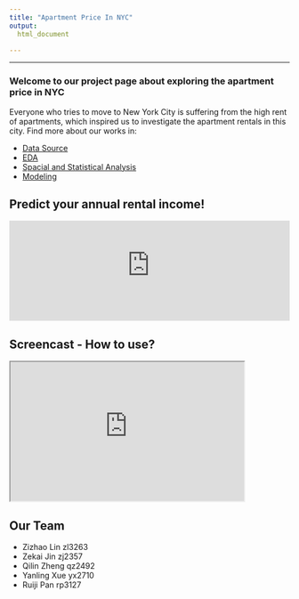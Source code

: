 ```yaml
---
title: "Apartment Price In NYC"
output: 
  html_document

---
```

-----------------



### Welcome to our project page about exploring the apartment price in NYC

Everyone who tries to move to New York City is suffering from the high rent of apartments, which inspired us to investigate the apartment rentals in this city. Find more about our works in:

- [Data Source](Introduction.html) 
- [EDA](Exploring_Data.html)
- [Spacial and Statistical Analysis](spacial_analysis.html)
- [Modeling](Modeling.html)


## Predict your annual rental income!

<iframe height="180" width="100%" frameborder="no" src="https://nuc-rental-income.shinyapps.io/index_predictor/"> </iframe>

## Screencast - How to use?

<iframe width="420" height="250" src="https://www.youtube.com/embed/rlGFfjY_vrY"></iframe>

## Our Team

- Zizhao Lin zl3263
- Zekai Jin zj2357
- Qilin Zheng qz2492
- Yanling Xue yx2710
- Ruiji Pan rp3127
